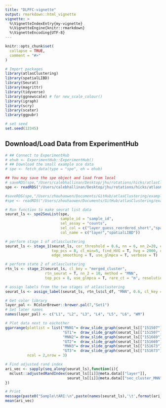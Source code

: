```yaml
---
title: "DLPFC-vignette"
output: rmarkdown::html_vignette
vignette: >
  %\VignetteIndexEntry{my-vignette}
  %\VignetteEngine{knitr::rmarkdown}
  %\VignetteEncoding{UTF-8}
---
```


```r
knitr::opts_chunk$set(
  collapse = TRUE,
  comment = "#>"
)
```

```r
# Import packages
library(atlasClustering)
library(spatialLIBD)
library(Seurat)
library(magrittr)
library(tidyverse)
library(ggnewscale) # for new_scale_colour()
library(igraph)
library(scry)
library(scater)
library(ggpubr)

# set seed
set.seed(12345)

```


## Download/Load Data from ExperimentHub

```r
# ## Connect to ExperimentHub
# ehub <- ExperimentHub::ExperimentHub()
# ## Download the small example sce data
# spe <- fetch_data(type = "spe", eh = ehub)

## You may save the spe object and load from local
# saveRDS(spe,"/Users/calebhallinan/Desktop/jhu/rotations/hicks/atlasClustering/data/DLPFC_spe.RDS")
spe <- readRDS("/Users/calebhallinan/Desktop/jhu/rotations/hicks/atlasClustering/data/DLPFC_spe.RDS")

#saveRDS(spe,"/Users/zhouhaowen/Documents/GitHub/atlasClustering/example/DLPFC_spe.RDS")
#spe <- readRDS("/Users/zhouhaowen/Documents/GitHub/atlasClustering/example/DLPFC_spe.RDS")
```


```r

# Run function to make seurat list data
seurat_ls <- spe2SeuList(spe,
                         sample_id = "sample_id",
                         sel_assay = "counts",
                         sel_col = c("layer_guess_reordered_short","spatialLIBD"),
                         col_name = c("layer","spatialLIBD"))

# perform stage 1 of atlasclustering
seurat_ls <- stage_1(seurat_ls, cor_threshold = 0.6, nn = 6, nn_2=20, cl_resolution = 10,
                     top_pcs = 8, cl_min=5, find_HVG = T, hvg = 2000, cor_met = "PC",
                     edge_smoothing = T, use_glmpca = T, verbose = T)

# perform state 2 of atlasclustering
rtn_ls <- stage_2(seurat_ls, cl_key = "merged_cluster",
                  rtn_seurat = T, nn_2 = 10, method = "MNN",
                  top_pcs = 8, use_glmpca = T, rare_ct = "m", resolution = 1)

# assign labels from the two stages of atlasclustering
seurat_ls <- assign_label(seurat_ls, rtn_ls$cl_df, "MNN", 0.6, cl_key = "merged_cluster")
```


```r
# Get color library
layer_pal <- RColorBrewer::brewer.pal(7,"Set1")
# Set later names
names(layer_pal) <- c("L1", "L2", "L3", "L4", "L5", "L6", "WM")

# Plot data next to eachother 
ggarrange(plotlist = list("MNN1"= draw_slide_graph(seurat_ls[["151507"]]@meta.data,NULL,NULL,"sec_cluster_MNN"),
                          "GT1"=  draw_slide_graph(seurat_ls[["151507"]]@meta.data,NULL,NULL,"layer", layer_pal),
                          "MNN2"= draw_slide_graph(seurat_ls[["151669"]]@meta.data,NULL,NULL,"sec_cluster_MNN"),
                          "GT2"=  draw_slide_graph(seurat_ls[["151669"]]@meta.data,NULL,NULL,"layer", layer_pal),
                          "MNN3"= draw_slide_graph(seurat_ls[["151673"]]@meta.data,NULL,NULL,"sec_cluster_MNN"),
                          "GT3"=  draw_slide_graph(seurat_ls[["151673"]]@meta.data,NULL,NULL,"layer", layer_pal)),
          ncol = 2,nrow = 3)

# Find adjusted rand index
ari_vec <- sapply(seq_along(seurat_ls),function(i){
  mclust::adjustedRandIndex(seurat_ls[[i]]@meta.data[["layer"]],
                            seurat_ls[[i]]@meta.data[["sec_cluster_MNN"]])
})

# Print
message(paste0("Sample\tARI:\n",paste(names(seurat_ls),'\t',format(ari_vec,digits = 3), collapse = "\n") ))
mean(ari_vec)
```
